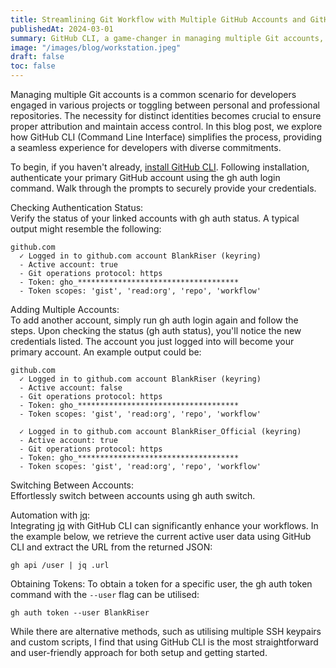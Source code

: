 ```yaml
---
title: Streamlining Git Workflow with Multiple GitHub Accounts and GitHub CLI
publishedAt: 2024-03-01
summary: GitHub CLI, a game-changer in managing multiple Git accounts, simplifies setup and account switching with finesse. 
image: "/images/blog/workstation.jpeg"
draft: false
toc: false
---
```


Managing multiple Git accounts is a common scenario for developers engaged in various projects or toggling between personal and professional repositories. The necessity for distinct identities becomes crucial to ensure proper attribution and maintain access control. In this blog post, we explore how GitHub CLI (Command Line Interface) simplifies the process, providing a seamless experience for developers with diverse commitments.

To begin, if you haven't already, [install GitHub CLI](https://cli.github.com/). Following installation, authenticate your primary GitHub account using the gh auth login command. Walk through the prompts to securely provide your credentials.

Checking Authentication Status: <br/>
Verify the status of your linked accounts with gh auth status. A typical output might resemble the following:
```
github.com
  ✓ Logged in to github.com account BlankRiser (keyring)
  - Active account: true
  - Git operations protocol: https
  - Token: gho_************************************
  - Token scopes: 'gist', 'read:org', 'repo', 'workflow'
```
Adding Multiple Accounts: <br/>
To add another account, simply run gh auth login again and follow the steps. Upon checking the status (gh auth status), you'll notice the new credentials listed. The account you just logged into will become your primary account. An example output could be:

```
github.com
  ✓ Logged in to github.com account BlankRiser (keyring)
  - Active account: false
  - Git operations protocol: https
  - Token: gho_************************************
  - Token scopes: 'gist', 'read:org', 'repo', 'workflow'
    
  ✓ Logged in to github.com account BlankRiser_Official (keyring)
  - Active account: true
  - Git operations protocol: https
  - Token: gho_************************************
  - Token scopes: 'gist', 'read:org', 'repo', 'workflow'
```

Switching Between Accounts: <br/>
Effortlessly switch between accounts using gh auth switch.

Automation with [jq](https://jqlang.github.io/jq/): <br/>
Integrating [jq](https://jqlang.github.io/jq/) with GitHub CLI can significantly enhance your workflows. In the example below, we retrieve the current active user data using GitHub CLI and extract the URL from the returned JSON:

```
gh api /user | jq .url 
```

Obtaining Tokens: 
To obtain a token for a specific user, the gh auth token command with the `--user` flag can be utilised:
```
gh auth token --user BlankRiser
```

While there are alternative methods, such as utilising multiple SSH keypairs and custom scripts, I find that using GitHub CLI is the most straightforward and user-friendly approach for both setup and getting started.